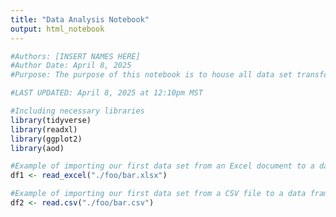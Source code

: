 ```yaml
---
title: "Data Analysis Notebook"
output: html_notebook
---
```


```r
#Authors: [INSERT NAMES HERE]
#Author Date: April 8, 2025
#Purpose: The purpose of this notebook is to house all data set transformation, cleansing, visualization, statistical analysis, and note-taking for the 2025 CU Athletic Department Sports Science Internship Program

#LAST UPDATED: April 8, 2025 at 12:10pm MST

#Including necessary libraries
library(tidyverse)
library(readxl)
library(ggplot2)
library(aod)

#Example of importing our first data set from an Excel document to a data frame
df1 <- read_excel("./foo/bar.xlsx")

#Example of importing our first data set from a CSV file to a data frame.
df2 <- read.csv("./foo/bar.csv")
```
